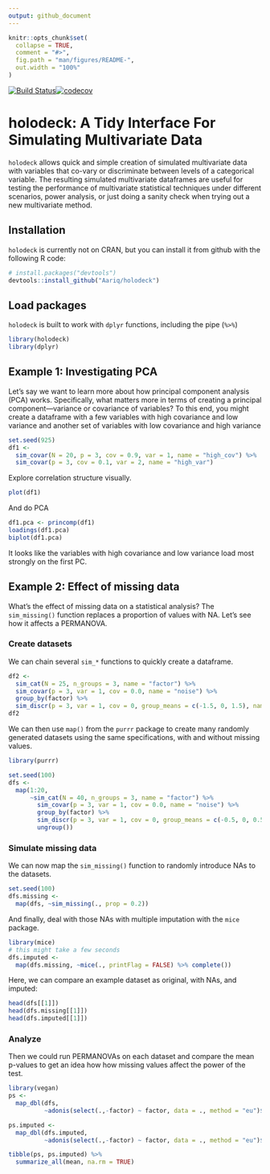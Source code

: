 ```yaml
---
output: github_document
---
```


<!-- README.md is generated from README.Rmd. Please edit that file -->

```r
knitr::opts_chunk$set(
  collapse = TRUE,
  comment = "#>",
  fig.path = "man/figures/README-",
  out.width = "100%"
)
```
[![Build Status](https://travis-ci.org/Aariq/holodeck.svg?branch=master)](https://travis-ci.org/Aariq/holodeck)[![codecov](https://codecov.io/gh/Aariq/holodeck/branch/master/graph/badge.svg)](https://codecov.io/gh/Aariq/holodeck)

# holodeck: A Tidy Interface For Simulating Multivariate Data

`holodeck` allows quick and simple creation of simulated multivariate data with variables that co-vary or discriminate between levels of a categorical variable.  The resulting simulated multivariate dataframes are useful for testing the performance of multivariate statistical techniques under different scenarios, power analysis, or just doing a sanity check when trying out a new multivariate method.

## Installation

`holodeck` is currently not on CRAN, but you can install it from github with the following R code:

``` r
# install.packages("devtools")
devtools::install_github("Aariq/holodeck")
```

## Load packages

`holodeck` is built to work with `dplyr` functions, including the pipe (` %>% `)

```r
library(holodeck)
library(dplyr)
```

## Example 1: Investigating PCA

Let's say we want to learn more about how principal component analysis (PCA) works.  Specifically, what matters more in terms of creating a principal component---variance or covariance of variables? To this end, you might create a dataframe with a few variables with high covariance and low variance and another set of variables with low covariance and high variance

```R
set.seed(925)
df1 <- 
  sim_covar(N = 20, p = 3, cov = 0.9, var = 1, name = "high_cov") %>%
  sim_covar(p = 3, cov = 0.1, var = 2, name = "high_var") 
```

Explore correlation structure visually.

```r
plot(df1)
```

And do PCA

```r
df1.pca <- princomp(df1)
loadings(df1.pca)
biplot(df1.pca)
```

It looks like the variables with high covariance and low variance load most strongly on the first PC.

## Example 2: Effect of missing data

What's the effect of missing data on a statistical analysis? The `sim_missing()` function replaces a proportion of values with NA.  Let's see how it affects a PERMANOVA.

### Create datasets

We can chain several `sim_*` functions to quickly create a dataframe.

```r
df2 <- 
  sim_cat(N = 25, n_groups = 3, name = "factor") %>% 
  sim_covar(p = 3, var = 1, cov = 0.0, name = "noise") %>% 
  group_by(factor) %>% 
  sim_discr(p = 3, var = 1, cov = 0, group_means = c(-1.5, 0, 1.5), name  = "signal")
df2
```

We can then use `map()` from the `purrr` package to create many randomly generated datasets using the same specifications, with and without missing values.

```r
library(purrr)
```

```r
set.seed(100)
dfs <-
  map(1:20, 
      ~sim_cat(N = 40, n_groups = 3, name = "factor") %>% 
        sim_covar(p = 3, var = 1, cov = 0.0, name = "noise") %>% 
        group_by(factor) %>% 
        sim_discr(p = 3, var = 1, cov = 0, group_means = c(-0.5, 0, 0.5), name  = "signal") %>% 
        ungroup())
```

### Simulate missing data

We can now map the `sim_missing()` function to randomly introduce NAs to the datasets.

```r
set.seed(100)
dfs.missing <-
  map(dfs, ~sim_missing(., prop = 0.2))
```

And finally, deal with those NAs with multiple imputation with the `mice` package.

```r
library(mice)
# this might take a few seconds
dfs.imputed <-
  map(dfs.missing, ~mice(., printFlag = FALSE) %>% complete())
```

Here, we can compare an example dataset as original, with NAs, and imputed:

```r
head(dfs[[1]])
head(dfs.missing[[1]])
head(dfs.imputed[[1]])
```

### Analyze

Then we could run PERMANOVAs on each dataset and compare the mean p-values to get an idea how how missing values affect the power of the test.

```r
library(vegan)
ps <- 
  map_dbl(dfs,
          ~adonis(select(.,-factor) ~ factor, data = ., method = "eu")$aov.tab$`Pr(>F)`[1])

ps.imputed <- 
  map_dbl(dfs.imputed,
          ~adonis(select(.,-factor) ~ factor, data = ., method = "eu")$aov.tab$`Pr(>F)`[1])

tibble(ps, ps.imputed) %>% 
  summarize_all(mean, na.rm = TRUE)
```


